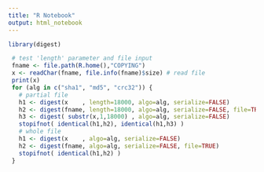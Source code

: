```yaml
---
title: "R Notebook"
output: html_notebook
---
```


```r
library(digest)

 # test 'length' parameter and file input
 fname <- file.path(R.home(),"COPYING")
 x <- readChar(fname, file.info(fname)$size) # read file
 print(x)
 for (alg in c("sha1", "md5", "crc32")) {
   # partial file
   h1 <- digest(x    , length=18000, algo=alg, serialize=FALSE)
   h2 <- digest(fname, length=18000, algo=alg, serialize=FALSE, file=TRUE)
   h3 <- digest( substr(x,1,18000) , algo=alg, serialize=FALSE)
   stopifnot( identical(h1,h2), identical(h1,h3) )
   # whole file
   h1 <- digest(x    , algo=alg, serialize=FALSE)
   h2 <- digest(fname, algo=alg, serialize=FALSE, file=TRUE)
   stopifnot( identical(h1,h2) )
 }
```

